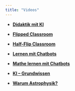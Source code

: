 ```yaml
---
title: "Videos"
---
```


- [**Didaktik mit KI**](https://www.youtube.com/watch?v=DDCAYgsTD9A&list=PLq2pRcHedvNjLL6Vuqn4H6hvOcQvQ_QoN)

- [**Flipped Classroom**](https://www.youtube.com/watch?v=GwpVZBcBCIM)

- [**Half-Flip Classroom**](https://www.youtube.com/watch?v=QTEmdunMfCk)

- [**Lernen mit Chatbots**](https://www.youtube.com/watch?v=k5K6BO6VBgA)

- [**Mathe lernen mit Chatbots**](https://www.youtube.com/watch?v=17vs0S6j1YU)

- [**KI – Grundwissen**](https://www.youtube.com/watch?v=keOkkZKE06A)

- [**Warum Astrophysik?**](https://www.youtube.com/watch?v=aVN_qDRGSWo)
